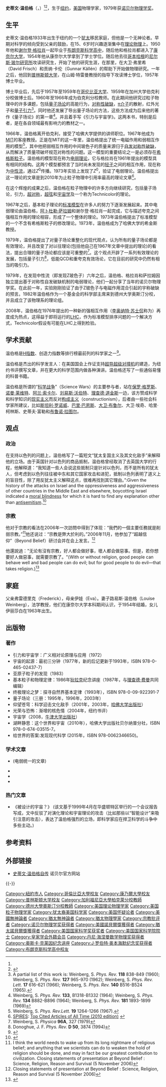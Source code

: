 {{citation style|time=2017-08-28T02:43:27+00:00}}
{{NoteTA
|G1=物理學
}}
{{Infobox_Scientist 
|name = 史蒂文·温伯格{{Nobel icon|1979年諾貝爾物理獎|諾貝爾物理獎}}<br> Steven-weinberg
|image = Steven-weinberg.jpg
|image_size = 200px
|caption = 
|birth_date = {{birth date|1933|5|3}}
|birth_place = {{USA-1912}}[[纽约州|纽约州]][[纽约市|纽约市]]
|nationality = {{USA}}
|death_date = {{death date and age|2021|7|23|1933|5|3}} <ref name="utexas20210724">{{Cite web|title=UT Austin Mourns Death of World-Renowned Physicist Steven Weinberg|url=https://news.utexas.edu/2021/07/24/ut-austin-mourns-death-of-world-renowned-physicist-steven-weinberg/|access-date=2021-07-26|date=2021-07-24|work=[[得克萨斯大学奥斯汀分校|得克萨斯大学奥斯汀分校]]|language=en|archive-date=2021-07-25|archive-url=https://web.archive.org/web/20210725175016/https://news.utexas.edu/2021/07/24/ut-austin-mourns-death-of-world-renowned-physicist-steven-weinberg/|dead-url=no}}</ref>
|death_place = {{USA}}[[德克萨斯州|德克萨斯州]][[奧斯汀|奧斯汀]]
|field = [[物理學|物理學]] 
|work_institution = [[柏克萊加州大學|柏克萊加州大學]]<br/>[[MIT|MIT]]<br/>[[哈佛大学|哈佛大学]]<br/>[[德州大学奥斯汀分校|德州大学奥斯汀分校]]
|alma_mater = [[康奈尔大学|康奈尔大学]]<br/>[[普林斯顿大學|普林斯顿大學]]
|doctoral_advisor =  {{Link-en|山姆·特雷曼|Sam Treiman}}
|doctoral_students = 
|known_for  = [[电弱理论|电弱理论]]<br>温伯格-[[威顿|威顿]]定理
|prizes = [[File:Nobel_prize_medal.svg|20px]] [[诺贝尔物理学奖|诺贝尔物理学奖]] (1979年) 
|footnotes = 
}}

'''史蒂文·温伯格'''（{{lang-en|Steven Weinberg}}，{{bd|1933年|5月3日|2021年|7月23日|W温}}）<ref name="utexas20210724"/><ref>{{Cite web|title=88岁诺奖得主物理学大师温伯格去世，生前求索宇宙终极理论_科技湃_澎湃新闻-The Paper|url=https://www.thepaper.cn/newsDetail_forward_13737082|access-date=2021-07-26|work=[[澎湃新闻|澎湃新闻]]|archive-date=2021-07-26|archive-url=https://web.archive.org/web/20210726074037/https://www.thepaper.cn/newsDetail_forward_13737082|dead-url=no}}</ref>，生于[[纽约|纽约]]，[[美国|美国]]物理学家，1979年获[[诺贝尔物理学奖|诺贝尔物理学奖]]。

== 生平 ==
史蒂文·温伯格1933年出生于纽约的一个[[犹太|犹太]]移民家庭，但他是一个无神论者。早期对科学的倾向受到父亲的鼓励，在15、6岁时兴趣逐渐集中在[[理论物理|理论物理]]上。1950年他和[[谢尔登·格拉肖|谢尔登·格拉肖]]一起毕业于[[布朗克斯科学高中|布朗克斯科学高中]]，随后他和格拉肖都进入了[[康奈尔大学|康奈尔大学]]，1954年他从康奈尔大学拿到了学士学位。随后他去往[[哥本哈根|哥本哈根]]的[[尼爾斯·波耳研究所|尼尔斯·玻尔研究所]]攻读研究生，开始了他的研究生涯，在那里，在大卫·弗里希（David Frisch）和贡纳·卡伦（Gunnar Källén）的帮助下开始做物理研究。一年之后，他回到[[普林斯顿大学|普林斯顿大学]]，在山姆·特雷曼教授的指导下攻读博士学位，1957年博士毕业。

博士毕业后，先后于1957年至1959年在[[哥伦比亚大学|哥伦比亚大学]]、1959年在加州大学伯克利分校做博士后。1960年至1966年成为伯克利分校教师。在此期间他研究过粒子物理中的许多课题，包括[[量子场论|量子场论]]的高能行为，[[对称性破缺|对称性破缺]]，[[π介子|π介子]]的散射，红外光子和[[量子引力|量子引力]]<ref>A partial list of this work is: Weinberg, S. ''Phys. Rev.'' '''118''' 838-849 (1960); Weinberg, S. ''Phys. Rev.'' '''127''' 965-970 (1962); Weinberg, S. ''Phys. Rev. Lett.'' '''17''' 616-621 (1966); Weinberg, S. ''Phys. Rev.'' '''140''' B516-B524 (1965).</ref>。同时他还发展了导出量子场论的方法，这些方法成为后来他的著作《量子场论》的第一章<ref>Weinberg, S. ''Phys. Rev.'' '''133''', B1318-B1332 (1964); Weinberg, S. ''Phys. Rev.'' '''134''' B882-B896 (1964); Weinberg, S. ''Phys. Rev.'' '''181''' 1893-1899 (1969)</ref>。并且着手写《引力与宇宙学》。这两本书，特别是后者，是在各自领域最有影响力的教材之一。

1966年，温伯格离开伯克利，接受了哈佛大学提供的讲师职位。1967年他成为[[MIT|MIT]]的客座教授。正是在MIT的这一年里，温伯格提出了统一电磁作用和弱相互作用的模型<ref>Weinberg, S. ''Phys. Rev.Lett.'' '''19''' 1264-1266 (1967).</ref>，其中他把弱相互作用的中间玻色子的质量来源归于[[自发对称性破缺|自发对称性破缺]]，从而解决了质量项破坏规范对称性的问题。这一模型的重要结论之一是必须存在[[希格斯粒子|希格斯粒子]]。温伯格的模型现在称为[[电弱理论|电弱理论]]，它与格拉肖在1961年提出的模型具有相同的结构。这两个模型都预言了当时尚未发现的[[轻子|轻子]]之间的相互作用，现在称为[[中性流|中性流]]，通过<math>Z^0</math>传播。1973年实验上发现了<math>Z^0</math>，验证了电弱理论。温伯格提出这一理论的文章是到2010年为止粒子物理中引用率最高的理论文章<ref>[[SPIRES|SPIRES]]: [http://www.slac.stanford.edu/spires/topcites/2010/alltime.shtml Top Cited Articles of All Time (2010 edition)] {{Wayback|url=http://www.slac.stanford.edu/spires/topcites/2010/alltime.shtml |date=20171026191201 }}</ref>。

在这个辉煌的成果之后，温伯格在粒子物理中的许多方向继续研究，包括量子场论，引力，[[超对称|超对称]]，[[超弦|超弦]]和[[宇宙学|宇宙学]]及一个称为Technicolor的理论。

1967年之后，基本粒子理论的[[标准模型|标准模型]]在许多人的努力下逐渐发展起来。其中电弱理论由温伯格，[[阿卜杜勒·萨拉姆|阿卜杜勒·萨拉姆]]和谢尔登·格拉肖一起完成，它与描述夸克之间强相互作用的理论相容，形成了一个整体的理论。1973年温伯格提出了标准模型的一个不含有希格斯粒子的修改理论。1973年，温伯格成为了哈佛大学的希金斯教授。

1979年，温伯格提出了对量子场论重整化的现代观点，认为所有的量子场论都是有效理论，并且改变了对以往理论(包括他自己在1967年文章中提出的理论)的看法，提出合理的量子场论都应该是可重整的<ref>Weinberg, S. ''Physica'' '''96A''', 327 (1979)</ref>。这个观点开辟了一系列有效理论的发展，包括量子引力<ref>Donoghue, J. F. ''Phys. Rev.'' '''D 50''', 3874 (1994)</ref>，低能QCD和重夸克有效场论，它在目前的研究中仍然有相当的吸引力。

1979年，在发现中性流（即发现Z玻色子）六年之后，温伯格、格拉肖和萨拉姆因独立提出基于对称性自发破缺机制的电弱理论，他们一起分享了当年的诺贝尔物理学奖。在此前一年，实验刚刚验证了由于Z玻色子与电磁作用混合引起的宇称破缺的预言。1982年温伯格作为一个基金会的科学部主席来到德州大学奥斯汀分校，并且成立了该物理系的理论组。

2008年，温伯格在1976年提出的一种新的强相互作用（[[李奥纳特·苏士侃|李奥纳特·苏士侃]]称为{{Lang|en|Technicolor}}）再度成为热点，这得益于即将运行的[[LHC|LHC]]，作为标准模型排序问题的一个解决方式，Technicolor假设有可能在LHC上得到检验。

== 学术贡献 ==
温伯格是[[H指数|H指数]]、创造力指数等排行榜最前列的科学家之一<ref>{{Cite web|title=In 2006 Weinberg had the second highest creativity index among physicists|url=http://physicsweb.org/articles/news/10/8/13/1|accessdate=|work=|archiveurl=https://web.archive.org/web/20070321090703/http://physicsweb.org/articles/news/10/8/13/1|archivedate=2007-03-21|dead-url=no}}</ref>。

温伯格是杰出的科学发言人：在美国国会上作证支持[[超导超级对撞机|超导超级对撞机]]的建造，为纽约书评撰写文章，并在更大的科学范围内做各种演讲。温伯格还写了一些通俗易懂的科普书籍。

温伯格是所谓的“[[科学战争|科学战争]]”（Science Wars）的主要参与者，站在[[保罗·格罗斯|保罗·格罗斯]]、[[诺曼·莱维特|诺曼·莱维特]]、[[阿兰·索卡尔|阿兰·索卡尔]]、[[刘易斯·沃伯特|刘易斯·沃伯特]]、[[理查德·道金斯|理查德·道金斯]]一边，该方赞成科学和科学知识的[[现实主义|现实主义]]而反对[[构成主义|构成主义]]（constructionism），后者由一些社会科学家所建议，比如[[斯坦利·罗诺威|斯坦利·罗诺威]]、[[巴里·巴恩斯|巴里·巴恩斯]]、[[大卫·布鲁尔|大卫·布鲁尔]]、大卫·埃奇、哈里·柯林斯、史蒂夫·富勒和[[布鲁诺·拉图尔|布鲁诺·拉图尔]]。

== 观点 ==
=== 政治 ===
在支持以色列的问题上，温伯格写了一篇短文“犹太复国主义及其文化敌手”来解释他的立场。由于英国针对以色列的商品抵制，温伯格曾经取消了去英国大学的行程，他解释道：“我知道一些人会说这些抵制只是针对以色列，而不是所有的犹太人，但考虑到以色列往往被中东和其它国家攻击和进犯，抵制以色列表明了道义上的盲目性，除了用反犹太主义解释这点，很难再找到其它理由。”:Given the history of the attacks on Israel and the oppressiveness and aggressiveness of other countries in the Middle East and elsewhere, boycotting Israel indicated a [[moral_blindness|moral blindness]] for which it is hard to find any explanation other than [[antisemitism|antisemitism]].<ref>{{cite news | url=http://www.ynetnews.com/articles/0,7340,L-3404128,00.html | title=Nobel laureate cancels London trip due to anti-Semitism | accessdate=2007-06-01 | date=May 24, 2007 | work=[[YNet_News|YNet News]] Jewish Daily | archive-date=2007-05-27 | archive-url=https://web.archive.org/web/20070527075119/http://www.ynetnews.com/articles/0,7340,L-3404128,00.html | dead-url=no }}</ref>

=== 宗教 ===
他对于宗教的看法在2006年一次訪問中得到了体现：“我們的一個主要任務就是削弱宗教。”<ref>I think the world needs to wake up from its long nightmare of religious belief; and anything that we scientists can do to weaken the hold of religion should be done, and may in fact be our greatest contribution to civilization.
Closing statements of presentation at Beyond Belief : Science, Religion, Reason and Survival (5 November 2006)</ref>他还说过：“宗教是弊大於利的。”2006年11月，他参加了“超越信仰”（Beyond Belief）研讨会并在会上发言。<ref>Closing statements of presentation at Beyond Belief : Science, Religion, Reason and Survival (5 November 2006)</ref>

他還說過："无论有沒有宗教，好人都会做好事，壞人都会做惡事。但是，若你想要好人做惡事，就需要宗教了。"(With or without religion, good people can behave well and bad people can do evil; but for good people to do evil—that takes religion.)<ref>{{Cite web |url=https://www.physlink.com/Education/essay_weinberg.cfm |title=存档副本 |accessdate=2019-04-14 |archive-date=2019-04-14 |archive-url=https://web.archive.org/web/20190414105944/https://www.physlink.com/Education/essay_weinberg.cfm |dead-url=no }}</ref>

== 家庭 ==
父亲弗雷德里克（Frederick），母亲伊娃（Eva）。妻子路易斯·温伯格（Louise Weinberg），法学教授，他们在康奈尔大学本科期间认识，于1954年结婚，女儿伊丽莎白在1963年出生。

== 出版物 ==

===著作===
* 引力和宇宙学：广义相对论原理与应用（1972）
* 宇宙的起源：最初三分钟（1977年，新的后记更新于1993年，ISBN 978-0-465-02437-7）
* 亚原子粒子的发现（1983）
* 基本粒子和物理定律：1986年[[保罗·狄拉克|狄拉克]]纪念讲座（1987年，与[[理查德·费曼|理查德·费曼]]共同编辑）
* 终极理论之梦：探寻自然界基本定律（1993年），ISBN 978-0-09-922391-7
* 量子场论（三册：1995年，1996年，2003年）
* 仰望苍穹：科学迎击文化敌手（2001年，2003年，[[哈佛大学出版社|哈佛大学出版社]]）
* 光荣与恐怖：渐增的核危情（2004年，纽约书评）
* 宇宙学（2008，[[牛津大学出版社|牛津大学出版社]]）
* 湖畔静思：这个世界和宇宙（2010年），哈佛大学出版社贝尔纳普分社，ISBN 978-0-674-03515-7。
* 给世界的答案:发现现代科学 (2015年，ISBN 978-0062346650)。

===学术文章===
* {{Cite journal|author=温伯格|title=轻子模型|journal=[[物理评论快报|物理评论快报]]|date=1967年|volume=19|pages=1264-1266|url=http://astrophysics.fic.uni.lodz.pl/100yrs/pdf/12/066.pdf|format=pdf|language=en|deadurl=yes|archiveurl=https://web.archive.org/web/20120112142352/http://astrophysics.fic.uni.lodz.pl/100yrs/pdf/12/066.pdf|archivedate=2012-01-12|access-date=2012-07-04}} (电弱统一的文章)
* {{Cite journal |author=温伯格, 范伯格(Feinberg) |title=缪子的守恒律 |journal=物理评论快报 |date=1961年 |volume=6 |pages=381-383 |url=http://www.osti.gov/cgi-bin/rd_accomplishments/display_biblio.cgi?id=ACC0126&numPages=12&fp=N |language=en |access-date=2012-07-04 |archive-date=2012-09-17 |archive-url=https://web.archive.org/web/20120917051233/http://www.osti.gov/cgi-bin/rd_accomplishments/display_biblio.cgi?id=ACC0126&numPages=12&fp=N |dead-url=no }}
* {{Cite journal |author=佩斯(Pais)，温伯格等 |title=基本粒子一百年 |journal=粒子束 (已停刊) |date=1997年 |volume=27卷 |issue=1 |pages=1-55 |url=http://www.osti.gov/cgi-bin/rd_accomplishments/display_biblio.cgi?id=ACC0126&numPages=12&fp=N |language=en |access-date=2012-07-04 |archive-date=2012-09-17 |archive-url=https://web.archive.org/web/20120917051233/http://www.osti.gov/cgi-bin/rd_accomplishments/display_biblio.cgi?id=ACC0126&numPages=12&fp=N |dead-url=no }}
* {{Cite journal |author=温伯格 |title=量子色动力学大Nc极限下的π介子 |journal=物理评论快报 |date=2010年 |volume=105 |pages=261601 |url=http://physics.aps.org/synopsis-for/10.1103/PhysRevLett.105.261601 |language=en |access-date=2012-07-04 |archive-date=2012-08-18 |archive-url=https://web.archive.org/web/20120818071634/http://physics.aps.org/synopsis-for/10.1103/PhysRevLett.105.261601 |dead-url=no }}{{page needed}}

===热门文章===
*《被设计的宇宙？》 (该文基于1999年4月在华盛顿特区举行的一个会议报告写成，文中反驳了对演化理论和宇宙理论的攻击（比如那些以“智能设计”来吸引注意的攻击），表达了温伯格强烈的立场，即科学家应在捍卫科学的斗争中多些主动。)

== 参考资料 ==
{{wikiquote}}
{{reflist|30em}}

== 外部链接 ==
* [http://nobelprize.org/nobel_prizes/physics/laureates/1979/weinberg-autobio.html 史蒂文·温伯格自传]{{Wayback|url=http://nobelprize.org/nobel_prizes/physics/laureates/1979/weinberg-autobio.html |date=20071012223653 }} 诺贝尔官方网站

{{-}}
{{量子场论}}
{{诺贝尔物理学奖获得者 (1976年-2000年)}}
{{Winners of the National Medal of Science|physical}}
{{奥斯卡·克莱因纪念讲座}}
{{丹尼·海涅曼数学物理奖获得者}}
{{J·罗伯特·奥本海默纪念奖获得者}}
{{刘易斯·托马斯奖}}
{{第一推动丛书}}

{{Authority control}}
{{DEFAULTSORT:Weinberg, Steven}}
[[Category:紐約市人|Category:紐約市人]]
[[Category:哥倫比亞大學校友|Category:哥倫比亞大學校友]]
[[Category:康乃爾大學校友|Category:康乃爾大學校友]]
[[Category:普林斯顿大学校友|Category:普林斯顿大学校友]]
[[Category:加利福尼亞大學柏克萊分校教師|Category:加利福尼亞大學柏克萊分校教師]]
[[Category:德州大學奧斯汀分校教師|Category:德州大學奧斯汀分校教師]]
[[Category:美国理论物理学家|Category:美国理论物理学家]]
[[Category:美国粒子物理学家|Category:美国粒子物理学家]]
[[Category:犹太裔美国科学家|Category:犹太裔美国科学家]]
[[Category:美国怀疑论者|Category:美国怀疑论者]]
[[Category:美國無神論者|Category:美國無神論者]]
[[Category:猶太無神論者|Category:猶太無神論者]]
[[Category:猶太物理學家|Category:猶太物理學家]]
[[Category:宗教批评者|Category:宗教批评者]]
[[Category:诺贝尔物理学奖获得者|Category:诺贝尔物理学奖获得者]]
[[Category:美國諾貝爾獎獲得者|Category:美國諾貝爾獎獲得者]]
[[Category:猶太諾貝爾獎獲得者|Category:猶太諾貝爾獎獲得者]]
[[Category:美国国家科学奖获奖者|Category:美国国家科学奖获奖者]]
[[Category:美国国家科学院院士|Category:美国国家科学院院士]]
[[Category:皇家学会外籍会员|Category:皇家学会外籍会员]]
[[Category:丹尼·海涅曼数学物理奖获得者|Category:丹尼·海涅曼数学物理奖获得者]]
[[Category:奥斯卡·克莱因纪念讲座|Category:奥斯卡·克莱因纪念讲座]]
[[Category:J·罗伯特·奥本海默纪念奖获得者|Category:J·罗伯特·奥本海默纪念奖获得者]]
[[Category:布朗克斯科学高中校友|Category:布朗克斯科学高中校友]]